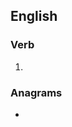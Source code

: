 ==English==

===Verb===
{{head|en|verb form}}

# {{present participle of|spurtle|lang=en|nocat=1}}

===Anagrams===
* {{anagrams|en|a=gilnprstu|splurting}}